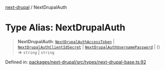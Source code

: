 [next-drupal](../globals.mdx) / NextDrupalAuth

# Type Alias: NextDrupalAuth

> **NextDrupalAuth**: [`NextDrupalAuthAccessToken`](NextDrupalAuthAccessToken.mdx) \| [`NextDrupalAuthClientIdSecret`](../interfaces/NextDrupalAuthClientIdSecret.mdx) \| [`NextDrupalAuthUsernamePassword`](../interfaces/NextDrupalAuthUsernamePassword.mdx) \| () => `string` \| `string`

Defined in: [packages/next-drupal/src/types/next-drupal-base.ts:92](https://github.com/chapter-three/next-drupal/blob/b814feb907442ea504825c35810c973aeb865442/packages/next-drupal/src/types/next-drupal-base.ts#L92)
